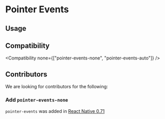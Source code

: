 
# Pointer Events

## Usage

<Usage />

## Compatibility

<Compatibility none={["pointer-events-none", "pointer-events-auto"]} />

## Contributors

We are looking for contributors for the following:

### Add `pointer-events-none`

`pointer-events` was added in [React Native 0.71](https://reactnative.dev/blog/2023/01/12/version-071#styles)
